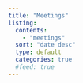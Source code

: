 ```yaml
---
title: "Meetings"
listing:
  contents: 
    - "meetings"
  sort: "date desc"
  type: default
  categories: true
  #feed: true
---
```

